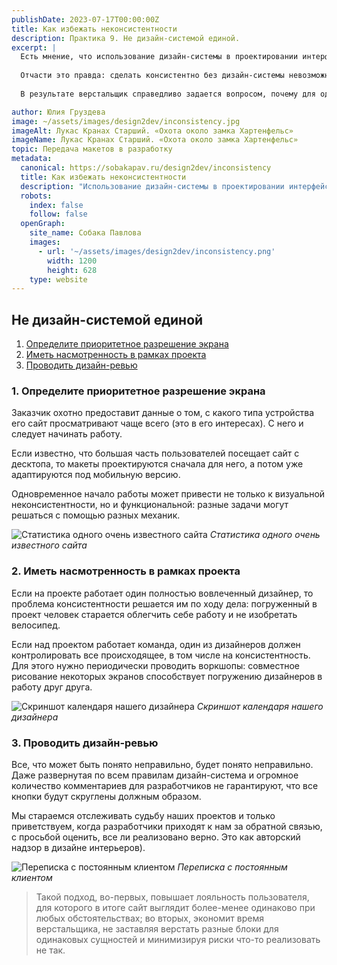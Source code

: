 ```yaml
---
publishDate: 2023-07-17T00:00:00Z
title: Как избежать неконсистентности
description: Практика 9. Не дизайн-системой единой.
excerpt: |
  Есть мнение, что использование дизайн-системы в проектировании интерфейса обеспечивает консистентность всего этого интерфейса.
  
  Отчасти это правда: сделать консистентно без дизайн-системы невозможно, но ей одной все не ограничивается. Один и тот же экран два дизайнера могут спроектировать при помощи одинаковых элементов совершенно по-разному. Особенно часто это случается на больших проектах, когда один рисует десктоп, второй мобильную версию и делают это параллельно, потому что сроки поджимают (ну а как иначе?).
  
  В результате верстальщик справедливо задается вопросом, почему для одного и того же экрана нужно верстать два принципиально разных блока.

author: Юлия Груздева
image: ~/assets/images/design2dev/inconsistency.jpg
imageAlt: Лукас Кранах Старший. «Охота около замка Хартенфельс»
imageName: Лукас Кранах Старший. «Охота около замка Хартенфельс»
topic: Передача макетов в разработку
metadata:
  canonical: https://sobakapav.ru/design2dev/inconsistency
  title: Как избежать неконсистентности
  description: "Использование дизайн-системы в проектировании интерфейса обеспечивает консистентность всего этого интерфейса"
  robots:
    index: false
    follow: false
  openGraph:
    site_name: Собака Павлова
    images:
      - url: '~/assets/images/design2dev/inconsistency.png'
        width: 1200
        height: 628
    type: website
---
```




## Не дизайн-системой единой

1. [Определите приоритетное разрешение экрана](#anchor1)
2. [Иметь насмотренность в рамках проекта](#anchor2)
3. [Проводить дизайн-ревью](#anchor3)

### <a name="anchor1"></a> 1. Определите приоритетное разрешение экрана

Заказчик охотно предоставит данные о том, с какого типа устройства его сайт просматривают чаще всего (это в его интересах). С него и следует начинать работу.

Если известно, что большая часть пользователей посещает сайт с десктопа, то макеты проектируются сначала для него, а потом уже адаптируются под мобильную версию.

Одновременное начало работы может привести не только к визуальной неконсистентности, но и функциональной: разные задачи могут решаться с помощью разных механик.

![Статистика одного очень известного сайта](~/assets/images/design2dev/dd9-1.png)
_Статистика одного очень известного сайта_

### <a name="anchor2"></a> 2. Иметь насмотренность в рамках проекта

Если на проекте работает один полностью вовлеченный дизайнер, то проблема консистентности решается им по ходу дела: погруженный в проект человек старается облегчить себе работу и не изобретать велосипед.

Если над проектом работает команда, один из дизайнеров должен контролировать все происходящее, в том числе на консистентность. Для этого нужно периодически проводить воркшопы: совместное рисование некоторых экранов способствует погружению дизайнеров в работу друг друга.

![Скриншот календаря нашего дизайнера](~/assets/images/design2dev/dd9-2.png)
_Скриншот календаря нашего дизайнера_

### <a name="anchor3"></a> 3. Проводить дизайн-ревью

Все, что может быть понято неправильно, будет понято неправильно. Даже развернутая по всем правилам дизайн-система и огромное количество комментариев для разработчиков не гарантируют, что все кнопки будут скруглены должным образом.

Мы стараемся отслеживать судьбу наших проектов и только приветствуем, когда разработчики приходят к нам за обратной связью, с просьбой оценить, все ли реализовано верно. Это как авторский надзор в дизайне интерьеров).

![Переписка с постоянным клиентом](~/assets/images/design2dev/dd9-3.jpg)
_Переписка с постоянным клиентом_

>Такой подход, во-первых, повышает лояльность пользователя, для которого в итоге сайт выглядит более-менее одинаково при любых обстоятельствах; во вторых, экономит время верстальщика, не заставляя верстать разные блоки для одинаковых сущностей и минимизируя риски что-то реализовать не так.
